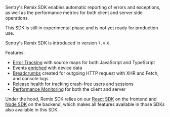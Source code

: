 <Note>

Sentry's Remix SDK enables automatic reporting of errors and exceptions, as well as the performance metrics for both client and server side operations.

</Note>

<Alert level="info" title="Important">

This SDK is still in experimental phase and is not yet ready for production use.

</Alert>

Sentry's Remix SDK is introduced in version `7.4.0`.

Features:

- [Error Tracking](/product/issues/) with source maps for both JavaScript and TypeScript
- Events [enriched](/platforms/javascript/guides/remix/enriching-events/context/) with device data
- [Breadcrumbs](/platforms/javascript/guides/remix/enriching-events/breadcrumbs/) created for outgoing HTTP request with XHR and Fetch, and console logs
- [Release health](/product/releases/health/) for tracking crash-free users and sessions
- [Performance Monitoring](/product/performance/) for both the client and server

Under the hood, Remix SDK relies on our [React SDK](/platforms/javascript/guides/react/) on the frontend and [Node SDK](/platforms/node) on the backend, which makes all features available in those SDKs also available in this SDK.
